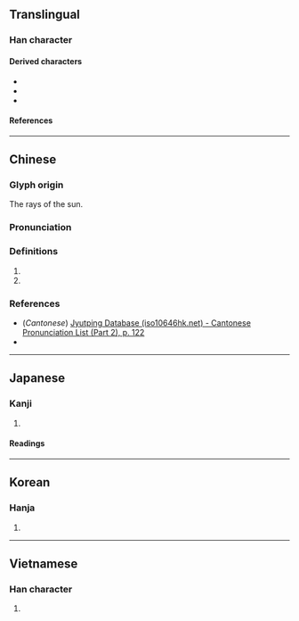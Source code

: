 {{also|易}}
{{character info}}
==Translingual==

===Han character===
{{Han char|rn=72|rad=日|as=05|sn=9|four=60227|canj=AMSH|ids=⿱旦勿}}

====Derived characters====
* {{l|mul|[[偒]], [[啺]], [[場]], [[婸]], [[崵]], [[愓]], [[揚]], [[湯]], [[陽]], [[暘]], [[楊]], [[煬]], [[瑒]]([[玚]]), [[禓]], [[腸]], [[畼]], [[䁑]], [[𥏫]], [[碭]], [[暢]], [[糃]], [[䑗]], [[蝪]], [[諹]], [[踼]], [[輰]], [[鍚]], [[餳]], [[鰑]], [[䵘]], [[䵮]]}}
* {{l|mul|[[逿]], [[㼒]], [[𧼮]], [[颺]], [[𭃶]], [[𠢃]], [[𬪌]], [[㦹]], [[𢾙]], [[敭]], [[𭭐]], [[𣈟]], [[𠭲]], [[𥏬]], [[𣉺]], [[𣋇]], [[䬗]], [[𪃌]], [[𬀷]], [[𫯭]], [[𫳞]], [[𦳝]], [[𥯕]], [[𣝻]], [[𥌖]], [[瘍]], [[𤔰]], [[氱]], [[𤋁]], [[𨵶]], [[𫭍]], [[薚]], [[𬟎]]}}
* {{l|mul|[[傷]], [[塲]], [[慯]], [[摥]], [[漡]], [[殤]], [[膓]], [[𤳈]], [[觴]], [[鬺]], [[䵰]]}}

====References====
{{Han ref|kx=0492.170|dkj=13832|dj=0855.170|hdz=21499.070|uh=661C}}

----

==Chinese==
{{zh-forms|s=𠃓|alt=𣆄}}

===Glyph origin===
{{Han etym}}
{{Han compound|日|示|彡|t1=sun|ls=ic}} The rays of the sun.

===Pronunciation===
{{zh-pron
|m=yáng
|c=joeng4
|mn=iông
|mc=y
|oc=y
|ma=
|cat=
}}

===Definitions===
{{zh-hanzi}}

# {{zh-alt-form|陽|tr=-}}
# {{zh-alt-form|易|tr=-}}

===References===
* (''Cantonese'') [http://www.iso10646hk.net/jp/document/download.jsp Jyutping Database (iso10646hk.net) - Cantonese Pronunciation List (Part 2), p. 122]
* {{R:twedu|A01780-003}}
----

==Japanese==

===Kanji===
{{ja-kanji|grade=|rs=日05}}

# {{rfdef|ja|sort=日05}}

====Readings====
{{ja-readings
|goon=よう
|kanon=よう
|kun=あがる, ひかり
}}

----

==Korean==

===Hanja===
{{ko-hanja|볕|양}}

# {{hanja form of|양|the [[sun]]; [[sunlight]]; [[sunshine]]; [[sunbeam]]}}

----

==Vietnamese==

===Han character===
{{vi-readings|rs=日05|reading=dương}}

# {{rfdef|vi|sort=日05}}
